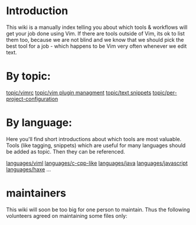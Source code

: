 = Introduction =
This wiki is a manually index telling you about which tools & workflows will
get your job done using Vim. If there are tools outside of Vim, its ok to list
them too, because we are not blind and we know that we should pick the best
tool for a job - which happens to be Vim very often whenever we edit text.

= By topic: =
[[topic/vimrc]]
[[topic/vim plugin managment]]
[[topic/text snippets]]
[[topic/per-project-configuration]]

= By language: =
Here you'll find short introductions about which tools are most valuable. Tools
(like tagging, snippets) which are useful for many languages should be added as
topic. Then they can be referenced.

[[languages/viml]]
[[languages/c-cpp-like]]
[[languages/java]]
[[languages/javascript]]
[[languages/haxe]]
...


= maintainers =
This wiki will soon be too big for one person to maintain. Thus the following
volunteers agreed on maintaining some files only:
